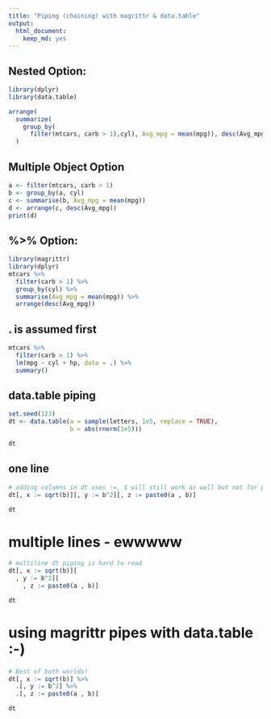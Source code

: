 ```yaml
---
title: "Piping (chaining) with magrittr & data.table"
output:
  html_document: 
    keep_md: yes
---
```


## Nested Option:
```r
library(dplyr)
library(data.table)

arrange(
  summarize(
    group_by(
      filter(mtcars, carb > 1),cyl), Avg_mpg = mean(mpg)), desc(Avg_mpg)
  )
```



## Multiple Object Option
```r
a <- filter(mtcars, carb > 1) 
b <- group_by(a, cyl) 
c <- summarise(b, Avg_mpg = mean(mpg)) 
d <- arrange(c, desc(Avg_mpg)) 
print(d)
```



## %>% Option:
```r
library(magrittr) 
library(dplyr) 
mtcars %>% 
  filter(carb > 1) %>% 
  group_by(cyl) %>% 
  summarise(Avg_mpg = mean(mpg)) %>% 
  arrange(desc(Avg_mpg))
```


## . is assumed first
```r
mtcars %>% 
  filter(carb > 1) %>% 
  lm(mpg ~ cyl + hp, data = .) %>% 
  summary()
```



##  data.table piping
```r
set.seed(123)
dt <- data.table(a = sample(letters, 1e5, replace = TRUE),
                 b = abs(rnorm(1e5)))

dt
```

##  one line
```r
# adding columns in dt uses :=, $ will still work as well but not for piping
dt[, x := sqrt(b)][, y := b^2][, z := paste0(a , b)]

dt
```

# multiple lines - ewwwww
```r
# multiline dt piping is hard to read
dt[, x := sqrt(b)][
  , y := b^2][
    , z := paste0(a , b)]

dt
```

# using magrittr pipes with data.table :-)
```r
# Best of both worlds!
dt[, x := sqrt(b)] %>%
  .[, y := b^2] %>%
  .[, z := paste0(a , b)]

dt
```

